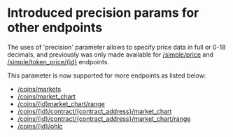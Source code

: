 # Introduced precision params for other endpoints

The uses of 'precision' parameter allows to specify price data in full or 0-18 decimals, and previously was only made available for [/simple/price](/reference/simple-price) and [/simple/token_price/{id}](/reference/simple-token-price) endpoints. 

This parameter is now supported for more endpoints as listed below:

* [/coins/markets](/reference/coins-markets)
* [/coins/market_chart](/reference/coins-market-chart)
* [/coins/{id}market_chart/range](/reference/coins-id-market-chart)
* [/coins/{id}/contract/{contract_address}/market_chart](/reference/contract-address-market-chart)
* [/coins/{id}/contract/{contract_address}/market_chart/range](/reference/contract-address-market-chart-range)
* [/coins/{id}/ohlc](/reference/coins-id-ohlc)